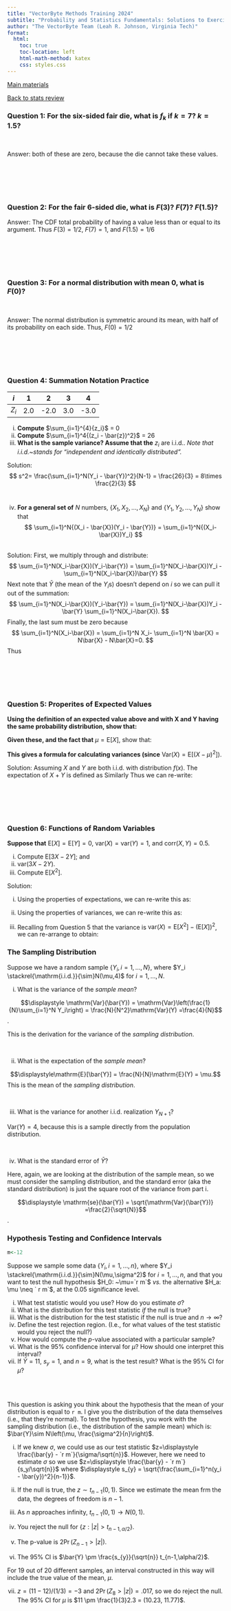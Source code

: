 ```yaml
---
title: "VectorByte Methods Training 2024"
subtitle: "Probability and Statistics Fundamentals: Solutions to Exercises"
author: "The VectorByte Team (Leah R. Johnson, Virginia Tech)"
format:
  html:
    toc: true
    toc-location: left
    html-math-method: katex
    css: styles.css
---
```


[Main materials](materials.qmd)

[Back to stats review](Stats_review.qmd)

### Question 1: For the six-sided fair die, what is $f_k$ if $k=7$? $k=1.5$?

<br>

Answer: both of these are zero, because the die cannot take these values.

<br> <br> <br> <br> \hfill\break

### Question 2: For the fair 6-sided die, what is $F(3)$? $F(7)$? $F(1.5)$?

Answer: The CDF total probability of having a value less than or equal to its argument. Thus $F(3)= 1/2$, $F(7)=1$, and $F(1.5)=1/6$

<br> <br> <br> <br> \hfill\break

### Question 3: For a normal distribution with mean 0, what is $F(0)$?

<br>

Answer: The normal distribution is symmetric around its mean, with half of its probability on each side. Thus, $F(0)=1/2$

<br> <br> <br> <br> \hfill\break

### Question 4: Summation Notation Practice

| $i$   | 1   | 2    | 3   | 4    |
|-------|-----|------|-----|------|
| $Z_i$ | 2.0 | -2.0 | 3.0 | -3.0 |

(i) **Compute** $\sum_{i=1}^{4}{z_i}$ = 0 <br>
(ii) **Compute** $\sum_{i=1}^4{(z_i - \bar{z})^2}$ = 26 <br>
(iii) **What is the sample variance? Assume that the** $z_i$ are i.i.d.. *Note that i.i.d.\~stands for "independent and identically distributed".* <br>

Solution: $$
s^2= \frac{\sum_{i=1}^N(Y_i - \bar{Y})^2}{N-1} = \frac{26}{3}
= 8\times \frac{2}{3}
$$ <br>

(iv) **For a general set of** $N$ numbers, $\{X_1, X_2, \dots, X_N \}$ and $\{Y_1, Y_2, \dots, Y_N \}$ show that $$
     \sum_{i=1}^N{(X_i - \bar{X})(Y_i - \bar{Y})} = \sum_{i=1}^N{(X_i-\bar{X})Y_i}
     $$

<br> Solution: First, we multiply through and distribute: $$
\sum_{i=1}^N(X_i-\bar{X})(Y_i-\bar{Y}) = \sum_{i=1}^N(X_i-\bar{X})Y_i
- \sum_{i=1}^N(X_i-\bar{X})\bar{Y}
$$ Next note that $\bar{Y}$ (the mean of the $Y_i$s) doesn't depend on $i$ so we can pull it out of the summation: $$
\sum_{i=1}^N(X_i-\bar{X})(Y_i-\bar{Y}) = \sum_{i=1}^N(X_i-\bar{X})Y_i
- \bar{Y} \sum_{i=1}^N(X_i-\bar{X}).
$$ Finally, the last sum must be zero because $$
\sum_{i=1}^N(X_i-\bar{X}) = \sum_{i=1}^N X_i- \sum_{i=1}^N \bar{X} = N\bar{X} - N\bar{X}=0.
$$ Thus \begin{align*}
\sum_{i=1}^N(X_i-\bar{X})(Y_i-\bar{Y}) &= \sum_{i=1}^N(X_i-\bar{X})Y_i - \bar{Y}\times 0\\
& = \sum_{i=1}^N(X_i-\bar{X})Y_i.
\end{align*}

<br> <br> <br> <br> \hfill\break

### Question 5: Properites of Expected Values

**Using the definition of an expected value above and with X and Y having the same probability distribution, show that:**

```{=tex}
\begin{align*}
 \text{E}[X+Y]  & = \text{E}[X] + \text{E}[Y]\\  
 & \text{and} \\
 \text{E}[cX]  & = c\text{E}[X]. \\
\end{align*}
```
**Given these, and the fact that** $\mu=\text{E}[X]$, show that:

```{=tex}
\begin{align*}
 \text{E}[(X-\mu)^2]  = \text{E}[X^2] - (\text{E}[X])^2
\end{align*}
```
**This gives a formula for calculating variances (since** $\text{Var}(X)= \text{E}[(X-\mu)^2]$).

Solution: Assuming $X$ and $Y$ are both i.i.d. with distribution $f(x)$. The expectation of $X+Y$ is defined as \begin{align*}
 \text{E}[X+Y]  & =  \int (X+Y) f(x)dx \\
              & =  \int (X f(x) +Y f(x))dx  \\
              & =  \int X f(x)dx  +\int Y f(x)dx  \\
               & = \text{E}[X] + \text{E}[Y]  
 \end{align*} Similarly \begin{align*}
\text{E}[cX]   & =  \int cXf(x)dx \\
              & =  c \int Xf(x) dx  \\
              & = c\text{E}[X]. \\
\end{align*} Thus we can re-write: \begin{align*}
 \text{E}[(X-\mu)^2]  & = \text{E}[ X^2 - 2X\mu + \mu^2] \\
                        & = \text{E}[X^2] - 2\mu\text{E}[X] + \mu^2 \\
                        & = \text{E}[X^2] -2\mu^2 + \mu^2 \\
                        & = \text{E}[X^2] - \mu^2 \\ 
 & = \text{E}[X^2] - (\text{E}[X])^2.
\end{align*}

<br> <br> <br> <br>

\hfill\break

### Question 6: Functions of Random Variables

**Suppose that** $\mathrm{E}[X]=\mathrm{E}[Y]=0$, $\mathrm{var}(X)=\mathrm{var}(Y)=1$, and $\mathrm{corr}(X,Y)=0.5$.

(i) Compute $\mathrm{E}[3X-2Y]$; and
(ii) $\mathrm{var}(3X-2Y)$.
(iii) Compute $\mathrm{E}[X^2]$.

Solution:

(i) Using the properties of expectations, we can re-write this as: \begin{align*}
    \mathrm{E}[3X-2Y] & = \mathrm{E}[3X] + \mathrm{E}[-2Y]\\
    & = 3 \mathrm{E}[X] -2 \mathrm{E}[Y]\\
    & = 3 \times 0 -2 \times 0\\
    &=0
    \end{align*}

\hfill\break

(ii) Using the properties of variances, we can re-write this as: \begin{align*}
     \mathrm{var}(3X-2Y) & = 3^2\text{Var}(X) + (-2)^2\text{Var}(Y) + 2(3)(-2)\text{Cov}(XY)\\
     & =  9 \times 1 + 4 \times 1 -12 \text{Corr}(XY)\sqrt{\text{Var}(X)\text{Var}(Y)}\\
     & = 9+4 -12 \times 0.5\times1\\
     &=7
     \end{align*}

\hfill\break

(iii) Recalling from Question 5 that the variance is $\mathrm{var}(X) = \text{E}[X^2] - (\text{E}[X])^2$, we can re-arrange to obtain: \begin{align*}
      \mathrm{E}[X^2] & = \mathrm{var}(X) + (\mathrm{E}[X])^2\\
       & = 1+(0)^2 \\
       & =1
      \end{align*}

\hfill\break

### The Sampling Distribution

Suppose we have a random sample $\{Y_i, i=1,\dots,N \}$, where $Y_i \stackrel{\mathrm{i.i.d.}}{\sim}N(\mu,4)$ for $i=1,\ldots,N$.

i.  What is the variance of the *sample mean*?

$$\displaystyle \mathrm{Var}(\bar{Y}) =
\mathrm{Var}\left(\frac{1}{N}\sum_{i=1}^N Y_i\right) =
\frac{N}{N^2}\mathrm{Var}(Y) =\frac{4}{N}$$.

This is the derivation for the variance of the *sampling distribution*.

<br> \hfill\break

ii. What is the expectation of the *sample mean*?

$$\displaystyle\mathrm{E}[\bar{Y}] = \frac{N}{N}\mathrm{E}(Y) = \mu.$$ This is the mean of the *sampling distribution*.

<br>

iii. What is the variance for another i.i.d. realization $Y_{ N+1}$?

$\displaystyle \mathrm{Var}(Y) = 4$, because this is a sample directly from the population distribution.

<br> \hfill\break 

iv. What is the standard error of $\bar{Y}$?

Here, again, we are looking at the distribution of the sample mean, so we must consider the sampling distribution, and the standard error (aka the standard distribution) is just the square root of the variance from part i.

$$\displaystyle \mathrm{se}(\bar{Y}) = \sqrt{\mathrm{Var}(\bar{Y})} =\frac{2}{\sqrt{N}}$$.

\hfill\break

### Hypothesis Testing and Confidence Intervals

```r
m<-12
```

Suppose we sample some data $\{Y_i, i=1,\dots,n \}$, where $Y_i \stackrel{\mathrm{i.i.d.}}{\sim}N(\mu,\sigma^2)$ for $i=1,\ldots,n$, and that you want to test the null hypothesis $H_0: ~\mu=`r m`$ *vs.* the alternative $H_a: \mu \neq ` r m`$, at the $0.05$ significance level.

i.  What test statistic would you use? How do you estimate $\sigma$?
ii. What is the distribution for this test statistic *if* the null is true?
iii. What is the distribution for the test statistic if the null is true and $n \rightarrow \infty$?
iv. Define the test rejection region. (I.e., for what values of the test statistic would you reject the null?)
v.  How would compute the $p$-value associated with a particular sample?
vi. What is the 95% confidence interval for $\mu$? How should one interpret this interval?
vii. If $\bar{Y} = 11$, $s_y = 1$, and $n=9$, what is the test result? What is the 95% CI for $\mu$?

<br> <br> \hfill\break

This question is asking you think about the hypothesis that the mean of your distribution is equal to `r m`. I give you the distribution of the data themselves (i.e., that they're normal). To test the hypothesis, you work with the sampling distribution (i.e., the distribution of the sample mean) which is: $\bar{Y}\sim N\left(\mu, \frac{\sigma^2}{n}\right)$.

\hfill\break

i.  If we knew $\sigma$, we could use as our test statistic $z=\displaystyle \frac{\bar{y} - `r m`}{\sigma/\sqrt{n}}$. However, here we need to estimate $\sigma$ so we use $z=\displaystyle \frac{\bar{y} - `r m`}{s_y/\sqrt{n}}$ where $\displaystyle s_{y} = \sqrt{\frac{\sum_{i=1}^n(y_i - \bar{y})^2}{n-1}}$.<br>

\hfill\break

ii. If the null is true, the $z \sim t_{n-1}(0,1)$. Since we estimate the mean frm the data, the degrees of freedom is $n-1$.<br>

\hfill\break

iii. As $n$ approaches infinity, $t_{n-1}(0,1) \rightarrow N(0,1)$.<br>

\hfill\break

iv. You reject the null for $\{z: |z| > t_{n-1,\alpha/2}\}$.<br>

\hfill\break

v.  The p-value is $2\Pr(Z_{n-1} >|z|)$. <br>

\hfill\break

vi. The 95% CI is $\bar{Y} \pm \frac{s_{y}}{\sqrt{n}} t_{n-1,\alpha/2}$.

For 19 out of 20 different samples, an interval constructed in this way will include the true value of the mean, $\mu$. <br>

\hfill\break

vii. $z = (11-12)/(1/3) = -3$ and $2\Pr(Z_{8} >|z|) = .017$, so we do reject the null. <br> The 95% CI for $\mu$ is $11 \pm \frac{1}{3}2.3 = (10.23, 11.77)$.

<br> <br>
